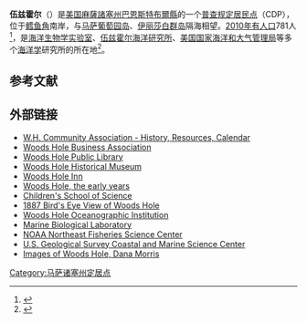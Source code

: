 {{Infobox settlement
|official_name            = Woods Hole, Massachusetts
|settlement_type          = [[普查规定居民点|普查规定居民点]]
|nickname                 = 
|motto                    =

<!-- Images -->
|image_skyline            = Marine Biological Laboratory, Woods Hole by Pam Wilmot.jpg
|imagesize                = 
|image_caption            = 
|image_flag               = 
|image_seal               =

<!-- Maps -->
|image_map                = Barnstable County Massachusetts incorporated and unincorporated areas Woods Hole highlighted.svg
|mapsize                  = 260px
|map_caption              = 在[[麻薩諸塞州|麻薩諸塞州]]和[[巴恩斯特布爾縣|巴恩斯特布爾縣]]的位置
<!-- Location -->
|subdivision_type         = 国家
|subdivision_name         = {{flag|United States}}
|subdivision_type1        = [[美国州份|州]]
|subdivision_name1        = {{flag|Massachusetts}}
|subdivision_type2        = [[马萨诸塞州县级行政区列表|县]]
|subdivision_name2        = [[巴恩斯特布爾縣|巴恩斯特布爾縣]]
|subdivision_type3        = [[新英格蘭鎮|鎮]]
|subdivision_name3        = [[Falmouth,_Massachusetts|Falmouth]]
|government_footnotes     = 
|government_type          = 
|leader_title             = 
|leader_name              = 
|leader_title1            = 
|leader_name1             = 
|established_title        = 
|established_date         =

<!-- Area -->
|area_footnotes           = 
|area_magnitude           = 
|area_total_km2           = 10.1
|area_land_km2            = 5.5
|area_water_km2           = 4.6
|area_total_sq_mi         = 
|area_land_sq_mi          = 
|area_water_sq_mi         =

<!-- Population -->
|population_as_of         = [[2010年美國人口普查|2010]]
|population_footnotes     = 
|population_total         = 781
|population_density_km2   = 141.4
|population_density_sq_mi =

<!-- General information -->
|timezone                 = [[North_American_Eastern_Time_Zone|Eastern (EST)]]
|utc_offset               = -5
|timezone_DST             = EDT
|utc_offset_DST           = -4
|elevation_footnotes      = 
|elevation_m              = 6
|elevation_ft             = 20
|coordinates              = {{coord|41|31|36|N|70|39|47|W|region:US-MA|display=inline,title}}
|postal_code_type         = [[ZIP_code|ZIP code]]
|postal_code              = 02543
|area_code                = [[Area_code_508|508]]
|blank_name               = [[Federal_Information_Processing_Standard|FIPS code]]
|blank_info               = 25-81245
|blank1_name              = [[Geographic_Names_Information_System|GNIS]] feature ID
|blank1_info              = 0617060
|website                  = 
|footnotes                = 
}}'''伍兹霍尔'''（{{lang-en|Woods Hole}}）是[[美国|美国]][[麻薩諸塞州|麻薩諸塞州]][[巴恩斯特布爾縣|巴恩斯特布爾縣]]的一个[[普查规定居民点|普查规定居民点]]（CDP），位于[[鳕鱼角|鳕鱼角]]南岸，与[[马萨葡萄园岛|马萨葡萄园岛]]、[[伊丽莎白群岛|伊丽莎白群岛]]隔海相望。[[2010年美國人口普查|2010年有人口]]781人<ref name="Census 2010">{{Cite web| url=http://factfinder.census.gov/bkmk/table/1.0/en/DEC/10_DP/G001/1600000US2581245| archive-url=https://archive.today/20200212184828/http://factfinder.census.gov/bkmk/table/1.0/en/DEC/10_DP/G001/1600000US2581245| url-status=dead| archive-date=February 12, 2020| title=Geographic Identifiers: 2010 Demographic Profile Data (G001): Woods Hole CDP, Massachusetts| publisher=U.S. Census Bureau, American Factfinder| access-date=December 16, 2013}}</ref>，是[[海洋生物学实验室|海洋生物学实验室]]、[[伍兹霍尔海洋研究所|伍兹霍尔海洋研究所]]、[[美国国家海洋和大气管理局|美国国家海洋和大气管理局]]等多个[[海洋学|海洋学]]研究所的所在地<ref>{{Cite web |url=https://homeport.uscg.mil/mycg/portal/ep/portDirectory.do?tabId=1&cotpId=44 |title=存档副本 |access-date=2021-01-29 |archive-date=2013-09-30 |archive-url=https://archive.is/20130930214258/https://homeport.uscg.mil/mycg/portal/ep/portDirectory.do?tabId=1&cotpId=44 }}</ref>。
==参考文献==
{{reflist}}
==外部链接==
{{Commons category|Woods Hole, Massachusetts}}
{{wikivoyage|Woods Hole}}
* [http://woodsholecommunityassociation.org/ W.H. Community Association - History, Resources, Calendar] {{Wayback|url=http://woodsholecommunityassociation.org/ |date=20210211140550 }}
* [http://www.woodshole.com Woods Hole Business Association] {{Wayback|url=http://www.woodshole.com/ |date=20060509084650 }}
* [http://www.woodsholepubliclibrary.org/ Woods Hole Public Library] {{Wayback|url=http://www.woodsholepubliclibrary.org/ |date=20110927152922 }}
* [http://www.woodsholemuseum.org/ Woods Hole Historical Museum] {{Wayback|url=http://www.woodsholemuseum.org/ |date=20060820075313 }}
* [https://woodsholeinn.com/ Woods Hole Inn] {{Wayback|url=https://woodsholeinn.com/ |date=20210202195636 }}
* [http://www.nefsc.noaa.gov/history/stories/whistory.html Woods Hole, the early years] {{Wayback|url=http://www.nefsc.noaa.gov/history/stories/whistory.html |date=20190804032859 }}
* [http://www.childrensschoolofscience.org/ Children's School of Science] {{Wayback|url=http://www.childrensschoolofscience.org/ |date=20061005191734 }}
* [http://maps.bpl.org/id/M8755/ 1887 Bird's Eye View of Woods Hole] {{Wayback|url=http://maps.bpl.org/id/M8755/ |date=20070716040251 }}
* [http://www.whoi.edu/ Woods Hole Oceanographic Institution] {{Wayback|url=http://www.whoi.edu/ |date=20120314062803 }}
* [http://www.mbl.edu Marine Biological Laboratory] {{Wayback|url=http://www.mbl.edu/ |date=20210129203517 }}
* [http://www.nefsc.noaa.gov/ NOAA Northeast Fisheries Science Center] {{Wayback|url=http://www.nefsc.noaa.gov/ |date=20201029040709 }}
* [https://woodshole.er.usgs.gov/ U.S. Geological Survey Coastal and Marine Science Center] {{Wayback|url=https://woodshole.er.usgs.gov/ |date=20110917123059 }}
* [http://www.danamorris.net/BB/woods_hole.html Images of Woods Hole, Dana Morris] {{Wayback|url=http://www.danamorris.net/BB/woods_hole.html |date=20160804181427 }}

{{Barnstable County, Massachusetts}}

{{Authority control}}

[[Category:马萨诸塞州定居点|Category:马萨诸塞州定居点]]